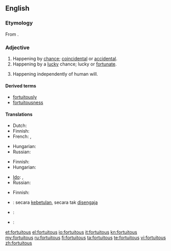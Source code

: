 ==English==

===Etymology===
From {{etyl|la}} {{term|fortuitus|fōrtuītus|lang=la}}.

===Adjective===
{{en-adj}}

# Happening by [[chance]]; [[coincidental]] or [[accidental]].
# Happening by a [[lucky]] chance; lucky or [[fortunate]].
# {{legal}} Happening independently of human will.

====Derived terms====
* [[fortuitously]]
* [[fortuitousness]]

====Translations====
{{trans-top|happening by chance, not necessarily a lucky one}}
* Dutch: {{t+|nl|toevallig}}
* Finnish: {{t-|fi|sattumanvarainen}}
* French: {{t+|fr|fortuit|m}}, {{t+|fr|fortuite|f}}
{{trans-mid}}
* Hungarian: {{t+|hu|váratlan}}
* Russian: {{t+|ru|неожиданный|tr=n'eožídannyj}}
{{trans-bottom}}

{{trans-top|happening by a lucky chance}}
* Finnish: {{t+|fi|onnekas}}
* Hungarian: {{t+|hu|véletlen}}
{{trans-mid}}
* [[Ido]]: {{t+|io|hazardala|xs=Ido}}, {{t+|io|hazarda|xs=Ido}}
* Russian: {{t+|ru|случайный|tr=slučájnyj}}
{{trans-bottom}}

{{trans-top|law: happening independently of human will}}
* Finnish: {{t+|fi|tahaton}}
{{trans-mid}}
{{trans-bottom}}

{{checktrans-top}}
* {{ttbc|Indonesian}}: secara [[betul|kebetulan]], secara tak [[sengaja|disengaja]]
{{trans-mid}}
* {{ttbc|ja}}: {{t+|ja|偶然|tr=[[ぐうぜん]], gūzen}}
* {{ttbc|pt}}: {{t+|pt|fortuito}}
{{trans-bottom}}

[[et:fortuitous]]
[[el:fortuitous]]
[[io:fortuitous]]
[[it:fortuitous]]
[[kn:fortuitous]]
[[my:fortuitous]]
[[ru:fortuitous]]
[[fi:fortuitous]]
[[ta:fortuitous]]
[[te:fortuitous]]
[[vi:fortuitous]]
[[zh:fortuitous]]
